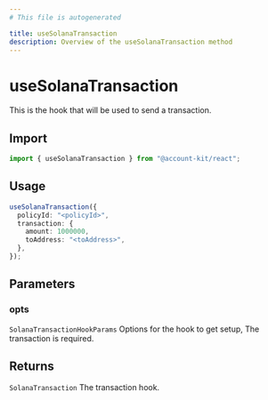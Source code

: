 ```yaml
---
# This file is autogenerated

title: useSolanaTransaction
description: Overview of the useSolanaTransaction method
---
```


# useSolanaTransaction

This is the hook that will be used to send a transaction.

## Import

```ts
import { useSolanaTransaction } from "@account-kit/react";
```

## Usage

```ts
useSolanaTransaction({
  policyId: "<policyId>",
  transaction: {
    amount: 1000000,
    toAddress: "<toAddress>",
  },
});
```

## Parameters

### opts

`SolanaTransactionHookParams`
Options for the hook to get setup, The transaction is required.

## Returns

`SolanaTransaction`
The transaction hook.
